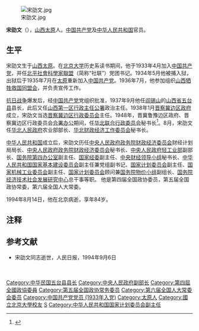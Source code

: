 [[File:宋劭文.jpg|thumb]]

'''宋劭文'''（{{bd|1910年||1994年|8月14日}}），[[山西|山西]][[太原|太原]]人。[[中国共产党|中国共产党]]及[[中华人民共和国|中华人民共和国]]官员。

==生平==
宋劭文生于[[山西|山西]][[太原|太原]]。在[[北京大学|北京大学]]历史系读书期间，他于1933年4月加入[[中国共产党|中国共产党]]，并任[[北平社會科學家聯盟|北平社會科學家聯盟]]（简称“社联”）党团书记。1934年5月他被捕入狱，出狱后于1935年7月在[[太原|太原]]重新加入[[中国共产党|中国共产党]]。1936年7月，他参加组织[[山西|山西]][[牺牲救国同盟会|牺牲救国同盟会]]，并负责宣传工作。

[[抗日战争|抗日战争]]爆发后，经[[中国共产党|中国共产党]]党组织批准，1937年9月他任[[阎锡山|阎锡山]]的[[山西省|山西省]][[五台县|五台县]]县长，此后又任[[山西第一区行政主任公署|山西第一区行政主任公署]]政治主任。1938年1月[[晋察冀边区政府|晋察冀边区政府]]成立，宋劭文当选[[晋察冀边区行政委员会|晋察冀边区行政委员会]]主任。1948年，晋冀鲁豫边区政府、晋察冀边区行政委员会[[合署办公|合署办公]]期间，任[[华北联合行政委员会|华北联合行政委员会]]秘书长<ref>{{Cite web |url=http://sjzrb.sjzdaily.com.cn/html/2013-09/04/content_98042.htm |title=华北联合行政委员会始末 |accessdate=2016-05-18 |author=赵秀山 |date=2013-09-04 |work= |publisher=石家庄日报社数字报刊，稿件来源：石家庄新闻网 |language=Zh-hans |archive-url=https://web.archive.org/web/20160610010351/http://sjzrb.sjzdaily.com.cn/html/2013-09/04/content_98042.htm |archive-date=2016-06-10 |dead-url=yes }}</ref>。8月，宋劭文任[[华北人民政府|华北人民政府]]农业部部长、[[华北财政经济工作委员会|华北财政经济工作委员会]]秘书长。

[[中华人民共和国|中华人民共和国]]成立后，宋劭文历任[[中央人民政府政务院财政经济委员会|中央人民政府政务院财政经济委员会]]财经计划局局长、[[中央人民政府政务院财政经济委员会|中央人民政府政务院财政经济委员会]]秘书长、[[中央人民政府轻工业部|中央人民政府轻工业部]]副部长、[[国务院第四办公室|国务院第四办公室]]副主任、[[国家经委|国家经委]]副主任、[[中央财经领导小组|中央财经领导小组]]秘书长、[[中华人民共和国国家基本建设委员会|中华人民共和国国家基本建设委员会]]副主任兼党组副书记、[[国家计划委员会|国家计划委员会]]副主任、[[国家机械工业委员会|国家机械工业委员会]]副主任、[[国家计划委员会|国家计划委员会]]顾问兼[[国务院物价小组|国务院物价小组]]副组长、[[国务院经济技术社会发展研究中心|国务院经济技术社会发展研究中心]]总干事等职。 他是第四届全国政协委员，第五届全国政协常委，第六届全国人大常委。

1994年8月14日，他在北京病逝，享年84岁。

== 注释 ==

{{Reflist|2}}

==参考文献==
*宋劭文同志逝世，人民日报，1994年9月6日

{{北京市市长|ROC}}
{{张家口市市长|ROC}}
{{DEFAULTSORT:Song宋}}
[[Category:中华民国五台县县长|Category:中华民国五台县县长]]
[[Category:中央人民政府副部长|Category:中央人民政府副部长]]
[[Category:第四屆全國政協委員|Category:第四屆全國政協委員]]
[[Category:第五届全国政协常务委员|Category:第五届全国政协常务委员]]
[[Category:第六届全国人大常委会委员|Category:第六届全国人大常委会委员]]
[[Category:中国共产党党员_(1933年入党)|Category:中国共产党党员 (1933年入党)]]
[[Category:太原人|Category:太原人]]
[[Category:國立北京大學校友|Category:國立北京大學校友]]
[[Category:宋姓|S]]
[[Category:中华人民共和国国家计划委员会副主任|Category:中华人民共和国国家计划委员会副主任]]



　　